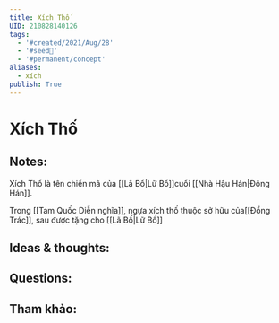 ```yaml
---
title: Xích Thố
UID: 210828140126
tags:
  - '#created/2021/Aug/28'
  - '#seed🥜'
  - '#permanent/concept'
aliases:
  - xích
publish: True
---
```

# Xích Thố

## Notes:
Xích Thố là tên chiến mã của [[Lã Bố|Lữ Bố]]cuối [[Nhà Hậu Hán|Đông Hán]].

Trong [[Tam Quốc Diễn nghĩa]], ngựa xích thố thuộc sở hữu của[[Đổng Trác]], sau được tặng cho [[Lã Bố|Lữ Bố]]

## Ideas & thoughts:

## Questions:


## Tham khảo:
